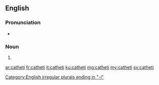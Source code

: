 ==English==

===Pronunciation===
* {{IPA|/ˈkæ.θɪˌtaɪ/|/kəˈθɪ.taɪ/|lang=en}}

===Noun===
{{head|en|noun plural form}}

# {{plural of|cathetus|lang=en}}

[[Category:English irregular plurals ending in "-i"]]

[[ar:catheti]]
[[fr:catheti]]
[[it:catheti]]
[[ku:catheti]]
[[mg:catheti]]
[[my:catheti]]
[[sv:catheti]]